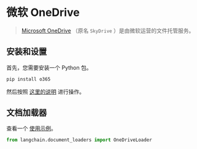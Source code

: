 # 微软 OneDrive

> [Microsoft OneDrive](https://en.wikipedia.org/wiki/OneDrive) （原名 `SkyDrive` ）是由微软运营的文件托管服务。

## 安装和设置

首先，您需要安装一个 Python 包。

```bash
pip install o365
```

然后按照 [这里的说明](/docs/modules/data_connection/document_loaders/integrations/microsoft_onedrive.html) 进行操作。

## 文档加载器

查看一个 [使用示例](/docs/modules/data_connection/document_loaders/integrations/microsoft_onedrive.html)。


```python
from langchain.document_loaders import OneDriveLoader
```
